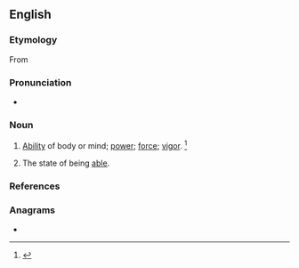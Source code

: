 ==English==

===Etymology===
From {{suffix|able|ness|lang=en}}

===Pronunciation===
* {{a|US}} {{IPA|/ˈeɪ.bl̩.nəs/|lang=en}}

===Noun===
{{en-noun|-|es}}

# {{lb|en|uncountable|now|rare}} [[ability|Ability]] of body or mind; [[power]]; [[force]]; [[vigor]]. {{defdate|First attested from around 1350 to 1470.}}<ref>{{R:SOED5|page=5}}</ref>
# {{lb|en|countable}} The state of being [[able]].

===References===
<references/>

===Anagrams===
* {{anagrams|en|a=abeelnss|beanless|blaeness|sensable}}